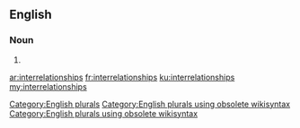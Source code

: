 ==English==

===Noun===
{{head|en}}

# {{plural of|interrelationship}}

[[Category:English plurals]][[Category:English plurals using obsolete wikisyntax]][[Category:English plurals using obsolete wikisyntax]]

[[ar:interrelationships]]
[[fr:interrelationships]]
[[ku:interrelationships]]
[[my:interrelationships]]